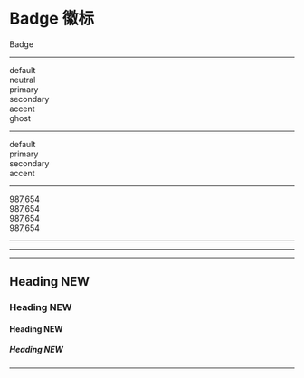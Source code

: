 # Badge 徽标


<span className="badge">Badge</span>

---

<div className="badge">default</div>
<div className="badge badge-neutral">neutral</div>
<div className="badge badge-primary">primary</div>
<div className="badge badge-secondary">secondary</div>
<div className="badge badge-accent">accent</div>
<div className="badge badge-ghost">ghost</div>

---

<div className="badge badge-outline">default</div>
<div className="badge badge-primary badge-outline">primary</div>
<div className="badge badge-secondary badge-outline">secondary</div>
<div className="badge badge-accent badge-outline">accent</div>

---

<div className="badge badge-lg">987,654</div>
<div className="badge badge-md">987,654</div>
<div className="badge badge-sm">987,654</div>
<div className="badge badge-xs">987,654</div>

---

<div className="badge badge-primary badge-lg"></div>
<div className="badge badge-primary badge-md"></div>
<div className="badge badge-primary badge-sm"></div>
<div className="badge badge-primary badge-xs"></div>

---

<DemoWithIcon></DemoWithIcon>

---

<h2 className="text-xl">
  Heading
  <span className="badge badge-lg">NEW</span>
</h2>
<h3 className="text-lg">
  Heading
  <span className="badge badge-md">NEW</span>
</h3>
<h4 className="text-base">
  Heading
  <span className="badge badge-sm">NEW</span>
</h4>
<h5 className="text-sm">
  Heading
  <span className="badge badge-xs">NEW</span>
</h5>

---

